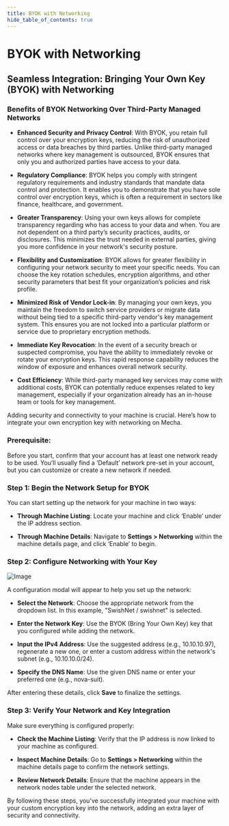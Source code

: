 ```yaml
---
title: BYOK with Networking
hide_table_of_contents: true
---
```

# BYOK with Networking

## Seamless Integration: Bringing Your Own Key (BYOK) with Networking

### Benefits of BYOK Networking Over Third-Party Managed Networks

- **Enhanced Security and Privacy Control**:
  With BYOK, you retain full control over your encryption keys, reducing the risk of unauthorized access or data breaches by third parties. Unlike third-party managed networks where key management is outsourced, BYOK ensures that only you and authorized parties have access to your data.

- **Regulatory Compliance**:
  BYOK helps you comply with stringent regulatory requirements and industry standards that mandate data control and protection. It enables you to demonstrate that you have sole control over encryption keys, which is often a requirement in sectors like finance, healthcare, and government.

- **Greater Transparency**:
  Using your own keys allows for complete transparency regarding who has access to your data and when. You are not dependent on a third party’s security practices, audits, or disclosures. This minimizes the trust needed in external parties, giving you more confidence in your network's security posture.

- **Flexibility and Customization**:
  BYOK allows for greater flexibility in configuring your network security to meet your specific needs. You can choose the key rotation schedules, encryption algorithms, and other security parameters that best fit your organization’s policies and risk profile.

- **Minimized Risk of Vendor Lock-in**:
  By managing your own keys, you maintain the freedom to switch service providers or migrate data without being tied to a specific third-party vendor's key management system. This ensures you are not locked into a particular platform or service due to proprietary encryption methods.

- **Immediate Key Revocation**:
  In the event of a security breach or suspected compromise, you have the ability to immediately revoke or rotate your encryption keys. This rapid response capability reduces the window of exposure and enhances overall network security.

- **Cost Efficiency**:
  While third-party managed key services may come with additional costs, BYOK can potentially reduce expenses related to key management, especially if your organization already has an in-house team or tools for key management.

Adding security and connectivity to your machine is crucial. Here’s how to integrate your own encryption key with networking on Mecha.

### Prerequisite:

Before you start, confirm that your account has at least one network ready to be used. You’ll usually find a ‘Default’ network pre-set in your account, but you can customize or create a new network if needed.

### Step 1: Begin the Network Setup for BYOK

You can start setting up the network for your machine in two ways:

- **Through Machine Listing**:
  Locate your machine and click ‘Enable’ under the IP address section.

- **Through Machine Details**:
  Navigate to **Settings > Networking** within the machine details page, and click ‘Enable’ to begin.

### Step 2: Configure Networking with Your Key

![Image](./byok/configure.png)

A configuration modal will appear to help you set up the network:

- **Select the Network**:
  Choose the appropriate network from the dropdown list. In this example, "SwishNet / swishnet" is selected.

- **Enter the Network Key**:
  Use the BYOK (Bring Your Own Key) key that you configured while adding the network.

- **Input the IPv4 Address**:
  Use the suggested address (e.g., 10.10.10.97), regenerate a new one, or enter a custom address within the network's subnet (e.g., 10.10.10.0/24).

- **Specify the DNS Name**:
  Use the given DNS name or enter your preferred one (e.g., nova-suit).

After entering these details, click **Save** to finalize the settings.

### Step 3: Verify Your Network and Key Integration

Make sure everything is configured properly:

- **Check the Machine Listing**:
  Verify that the IP address is now linked to your machine as configured.

- **Inspect Machine Details**:
  Go to **Settings > Networking** within the machine details page to confirm the network settings.

- **Review Network Details**:
  Ensure that the machine appears in the network nodes table under the selected network.

By following these steps, you’ve successfully integrated your machine with your custom encryption key into the network, adding an extra layer of security and connectivity.
